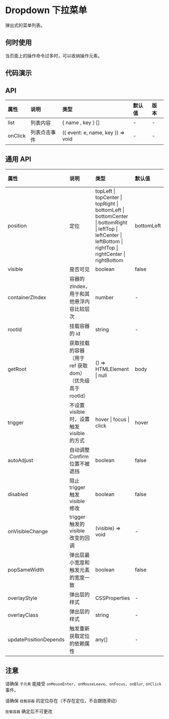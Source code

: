 

# Dropdown 下拉菜单

弹出式的菜单列表。

## 何时使用

当页面上的操作命令过多时，可以收纳操作元素。

## 代码演示

<CodeWrapper>
    <CodeBox title="基本" desc={descNormal} code={codeNormal}>
        <DemoNormal />
    </CodeBox>
</CodeWrapper>

## API

<div className="api">

| 属性    | 说明         | 类型                              | 默认值 | 版本 |
| :------ | :----------- | :-------------------------------- | :----- | :--- |
| list    | 列表内容     | { name , key } []                 | -      | -    |
| onClick | 列表点击事件 | ({ event: e, name, key }) => void | -      | -    |

</div>

## 通用 API

<div className="api">

| 属性                  | 说明                                                     | 类型                                                                                                                                                           | 默认值     | 版本 |
| :-------------------- | :------------------------------------------------------- | :------------------------------------------------------------------------------------------------------------------------------------------------------------- | :--------- | :--- |
| position              | 定位                                                     | topLeft \| topCenter \| topRight \| bottomLeft \| bottomCenter \| bottomRight \| leftTop \| leftCenter \| leftBottom \| rightTop \| rightCenter \| rightBottom | bottomLeft | -    |
| visible               | 是否可见                                                 | boolean                                                                                                                                                        | false      | -    |
| containerZIndex       | 容器的 zIndex， 用于和其他悬浮内容比较层次               | number                                                                                                                                                         | -          | -    |
| rootId                | 挂载容器的 id                                            | string                                                                                                                                                         | -          | -    |
| getRoot               | 获取挂载的容器（用于 ref 获取 dom）（优先级高于 rootId） | () => HTMLElement \| null                                                                                                                                      | body       | -    |
| trigger               | 不设置 visible 时，设置触发 visible 的方式               | hover \| focus \| click                                                                                                                                        | hover      | -    |
| autoAdjust            | 自动调整 Confirm 位置不被遮挡                            | boolean                                                                                                                                                        | false      | -    |
| disabled              | 阻止 trigger 触发 visible 修改                           | boolean                                                                                                                                                        | false      | -    |
| onVisibleChange       | trigger 触发的 visible 改变的回调                        | (visible) => void                                                                                                                                              | -          | -    |
| popSameWidth          | 弹出层最小宽度和触发元素的宽度一致                       | boolean                                                                                                                                                        | false      | -    |
| overlayStyle          | 弹出层的样式                                             | CSSProperties                                                                                                                                                  | -          | -    |
| overlayClass          | 弹出层的样式                                             | string                                                                                                                                                         | -          | -    |
| updatePositionDepends | 触发重新获取定位的依赖属性                               | any[]                                                                                                                                                          | -          | -    |

</div>

## 注意

请确保 `子元素` 能接受 `onMouseEnter`、`onMouseLeave`、`onFocus`、`onBlur`, `onClick` 事件。

请确保 `挂载容器` 的定位存在（不存在定位，不会跟随滑动）

`挂载容器` 确定后不可更改
